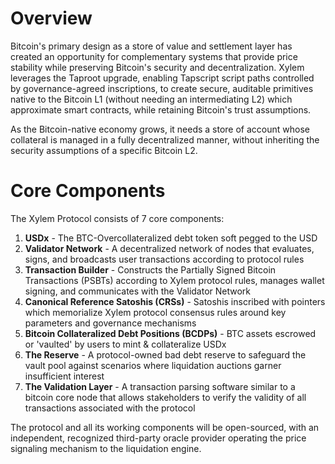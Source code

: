 # Overview

Bitcoin's primary design as a store of value and settlement layer has created an opportunity for complementary systems that provide price stability while preserving Bitcoin's security and decentralization. Xylem leverages the Taproot upgrade, enabling Tapscript script paths controlled by governance-agreed inscriptions, to create secure, auditable primitives native to the Bitcoin L1 (without needing an intermediating L2) which approximate smart contracts, while retaining Bitcoin's trust assumptions.

As the Bitcoin-native economy grows, it needs a store of account whose collateral is managed in a fully decentralized manner, without inheriting the security assumptions of a specific Bitcoin L2.

# Core Components

The Xylem Protocol consists of 7 core components:

1. **USDx** - The BTC-Overcollateralized debt token soft pegged to the USD
2. **Validator Network** - A decentralized network of nodes that evaluates, signs, and broadcasts user transactions according to protocol rules
3. **Transaction Builder** - Constructs the Partially Signed Bitcoin Transactions (PSBTs) according to Xylem protocol rules, manages wallet signing, and communicates with the Validator Network
4. **Canonical Reference Satoshis (CRSs)** - Satoshis inscribed with pointers which memorialize Xylem protocol consensus rules around key parameters and governance mechanisms
5. **Bitcoin Collateralized Debt Positions (BCDPs)** - BTC assets escrowed or 'vaulted' by users to mint & collateralize USDx
6. **The Reserve** - A protocol-owned bad debt reserve to safeguard the vault pool against scenarios where liquidation auctions garner insufficient interest
7. **The Validation Layer** - A transaction parsing software similar to a bitcoin core node that allows stakeholders to verify the validity of all transactions associated with the protocol

The protocol and all its working components will be open-sourced, with an independent, recognized third-party oracle provider operating the price signaling mechanism to the liquidation engine. 